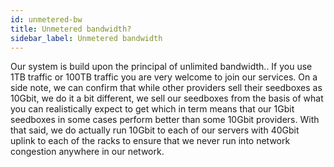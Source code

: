 ```yaml
---
id: unmetered-bw
title: Unmetered bandwidth?
sidebar_label: Unmetered bandwidth
---
```

Our system is build upon the principal of unlimited bandwidth..
If you use 1TB traffic or 100TB traffic you are very welcome to join our services.
On a side note, we can confirm that while other providers sell their seedboxes as 10Gbit, we do it a bit different, we sell our seedboxes from the basis of what you can realistically expect to get which in term means that our 1Gbit seedboxes in some cases perform better than some 10Gbit providers.
With that said, we do actually run 10Gbit to each of our servers with 40Gbit uplink to each of the racks to ensure that we never run into network congestion anywhere in our network.


